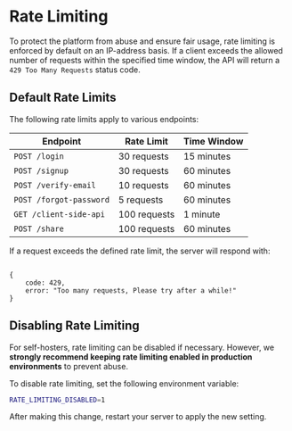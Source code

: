 # Rate Limiting

To protect the platform from abuse and ensure fair usage, rate limiting is enforced by default on an IP-address basis. If a client exceeds the allowed number of requests within the specified time window, the API will return a `429 Too Many Requests` status code.

## Default Rate Limits

The following rate limits apply to various endpoints:

| **Endpoint** | **Rate Limit** | **Time Window** |
|-------------|--------------|--------------|
| `POST /login` | 30 requests | 15 minutes |
| `POST /signup` | 30 requests | 60 minutes |
| `POST /verify-email` | 10 requests | 60 minutes |
| `POST /forgot-password` | 5 requests | 60 minutes |
| `GET /client-side-api` | 100 requests | 1 minute |
| `POST /share` | 100 requests | 60 minutes |

If a request exceeds the defined rate limit, the server will respond with:

```

{
    code: 429,
    error: "Too many requests, Please try after a while!"
}

```


## Disabling Rate Limiting

For self-hosters, rate limiting can be disabled if necessary. However, we **strongly recommend keeping rate limiting enabled in production environments** to prevent abuse.

To disable rate limiting, set the following environment variable:

```bash
RATE_LIMITING_DISABLED=1
```

After making this change, restart your server to apply the new setting.
